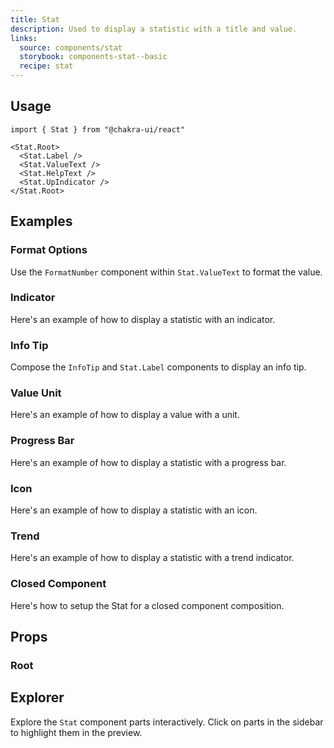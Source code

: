 ```yaml
---
title: Stat
description: Used to display a statistic with a title and value.
links:
  source: components/stat
  storybook: components-stat--basic
  recipe: stat
---
```


<ExampleTabs name="stat-basic" />

## Usage

```tsx
import { Stat } from "@chakra-ui/react"
```

```tsx
<Stat.Root>
  <Stat.Label />
  <Stat.ValueText />
  <Stat.HelpText />
  <Stat.UpIndicator />
</Stat.Root>
```

## Examples

### Format Options

Use the `FormatNumber` component within `Stat.ValueText` to format the value.

<ExampleTabs name="stat-with-format-options" />

### Indicator

Here's an example of how to display a statistic with an indicator.

<ExampleTabs name="stat-with-indicator" />

### Info Tip

Compose the `InfoTip` and `Stat.Label` components to display an info tip.

<ExampleTabs name="stat-with-info-tip" />

### Value Unit

Here's an example of how to display a value with a unit.

<ExampleTabs name="stat-with-value-unit" />

### Progress Bar

Here's an example of how to display a statistic with a progress bar.

<ExampleTabs name="stat-with-progress-bar" />

### Icon

Here's an example of how to display a statistic with an icon.

<ExampleTabs name="stat-with-icon" />

### Trend

Here's an example of how to display a statistic with a trend indicator.

<ExampleTabs name="stat-with-trend" />

### Closed Component

Here's how to setup the Stat for a closed component composition.

<ExampleCode name="stat-closed-component" />

## Props

### Root

<PropTable component="Stat" part="Root" />

## Explorer

Explore the `Stat` component parts interactively. Click on parts in the sidebar
to highlight them in the preview.

<Explorer name="stat-basic" />
